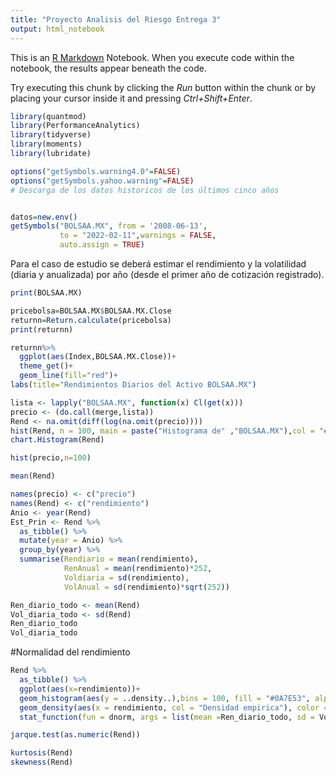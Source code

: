 ```yaml
---
title: "Proyecto Analisis del Riesgo Entrega 3"
output: html_notebook
---
```


This is an [R Markdown](http://rmarkdown.rstudio.com) Notebook. When you execute code within the notebook, the results appear beneath the code. 

Try executing this chunk by clicking the *Run* button within the chunk or by placing your cursor inside it and pressing *Ctrl+Shift+Enter*. 



```r
library(quantmod)
library(PerformanceAnalytics)
library(tidyverse)
library(moments)
library(lubridate)
```

```r
options("getSymbols.warning4.0"=FALSE)
options("getSymbols.yahoo.warning"=FALSE)
# Descarga de los datos historicos de los últimos cinco años


datos=new.env()
getSymbols("BOLSAA.MX", from = '2008-06-13',
           to = "2022-02-11",warnings = FALSE,
           auto.assign = TRUE)
```
Para el caso de estudio se deberá estimar el rendimiento y la volatilidad (diaria y anualizada) por año (desde el primer año de cotización registrado).


```r

print(BOLSAA.MX)
```
```r
pricebolsa=BOLSAA.MX$BOLSAA.MX.Close
returnn=Return.calculate(pricebolsa)
print(returnn)
```

```r
returnn%>%
  ggplot(aes(Index,BOLSAA.MX.Close))+
  theme_get()+
  geom_line(fill="red")+
labs(title="Rendimientos Diarios del Activo BOLSAA.MX")
```
```r
lista <- lapply("BOLSAA.MX", function(x) Cl(get(x)))
precio <- (do.call(merge,lista))
Rend <- na.omit(diff(log(na.omit(precio))))
hist(Rend, n = 100, main = paste("Histograma de" ,"BOLSAA.MX"),col = "#05529B")
chart.Histogram(Rend)
```

```r
hist(precio,n=100)
```
```r
mean(Rend)
```
```r
names(precio) <- c("precio")
names(Rend) <- c("rendimiento")
Anio <- year(Rend)
Est_Prin <- Rend %>%
  as_tibble() %>% 
  mutate(year = Anio) %>% 
  group_by(year) %>% 
  summarise(Rendiario = mean(rendimiento),
            RenAnual = mean(rendimiento)*252,
            Voldiaria = sd(rendimiento),
            VolAnual = sd(rendimiento)*sqrt(252))
```
```r
Ren_diario_todo <- mean(Rend)
Vol_diaria_todo <- sd(Rend)
Ren_diario_todo
Vol_diaria_todo
```

#Normalidad del rendimiento
```r
Rend %>%
  as_tibble() %>% 
  ggplot(aes(x=rendimiento))+
  geom_histogram(aes(y = ..density..),bins = 100, fill = "#0A7E53", alpha = 0.5)+
  geom_density(aes(x = rendimiento, col = "Densidad empirica"), color =  "#0A7E53")+
  stat_function(fun = dnorm, args = list(mean =Ren_diario_todo, sd = Vol_diaria_todo), aes(col = "Densidad normal"))
```
```r
jarque.test(as.numeric(Rend))
```
```r
kurtosis(Rend)
skewness(Rend)
```

